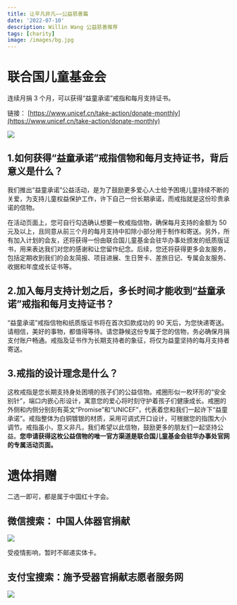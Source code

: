 ```yaml
---
title: 让平凡非凡——公益慈善篇
date: '2022-07-10'
description: Willin Wang 公益慈善推荐
tags: [charity]
image: /images/bg.jpg
---
```


# 联合国儿童基金会

连续月捐 3 个月，可以获得“益童承诺”戒指和每月支持证书。

链接： [https://www.unicef.cn/take-action/donate-monthly](https://www.unicef.cn/take-action/donate-monthly)

![](/images/make-ordinary-exordinary/unicef.png)

## 1.如何获得“益童承诺”戒指信物和每月支持证书，背后意义是什么？

我们推出“益童承诺”公益活动，是为了鼓励更多爱心人士给予困境儿童持续不断的关爱，为支持儿童权益保护工作，许下自己一份长期承诺，而戒指就是这份珍贵承诺的信物。

在活动页面上，您可自行勾选确认想要一枚戒指信物，确保每月支持的金额为 50 元及以上，且同意从前三个月的每月支持中扣除小部分用于制作和寄送。另外，所有加入计划的会友，还将获得一份由联合国儿童基金会驻华办事处颁发的纸质版证书，用来表达我们对您的感谢和让您留作纪念。后续，您还将获得更多会友服务，包括定期收到我们的会友简报、项目进展、生日贺卡、差旅日记、专属会友服务、收据和年度成长证书等。

## 2.加入每月支持计划之后，多长时间才能收到“益童承诺”戒指和每月支持证书？

“益童承诺”戒指信物和纸质版证书将在首次扣款成功的 90 天后，为您快递寄送。请相信，美好的事物，都值得等待。请您静候这份专属于您的信物，务必确保月捐支付账户畅通。戒指及证书作为长期支持者的象征，将仅为益童坚持的每月支持者寄送。

## 3.戒指的设计理念是什么？

这枚戒指是您长期支持身处困境的孩子们的公益信物。戒圈形似一枚环形的“安全别针”，端口内嵌心形设计，寓意您的爱心将时刻守护着孩子们健康成长。戒圈的外侧和内侧分别刻有英文“Promise”和“UNICEF”，代表着您和我们一起许下“益童承诺”。戒指整体为白铜镀银的材质，采用可调式开口设计，可根据您的指围大小调节。戒指虽小，意义非凡，我们希望以此信物，鼓励更多的朋友们一起坚持公益。**您申请获得这枚公益信物的唯一官方渠道是联合国儿童基金会驻华办事处官网的专属活动页面。**

# 遗体捐赠

二选一即可，都是属于中国红十字会。

## 微信搜索： 中国人体器官捐献

![](/images/make-ordinary-exordinary/rentiqiguanjuanxian.jpg)

受疫情影响，暂时不邮递实体卡。

## 支付宝搜索：施予受器官捐献志愿者服务网

![](/images/make-ordinary-exordinary/shiyushou.jpg)
